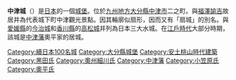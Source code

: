 {{unreferenced|time=2018-01-20T10:53:10+00:00}}
{{expand|time=2018-01-20T10:52:51+00:00}}
{{日本城郭概要表|
nihongo=中津城|
hiragana=なかつじょう|
romaji=Nakatsu-jō|
img = File:Nakatu Castle 4.jpg|
img_capt = |
img_width = 200px|
name = 中津城|
pref = 大分縣|
ar_called = 扇城|
struct = 梯郭式[[平城_(城郭分類)|平城]]|
tower_struct = 不明<br />模擬天守（獨立式望樓型5重5階，1964年以RC結構重建）|
builders = [[黑田孝高|黑田孝高]]|
build_y = 1587年（天正15年）|
revamp =[[細川忠興|細川忠興]]|
rulers = 黑田氏、細川氏、小笠原氏、奥平氏|
reject_y = 1871年（明治4年）|
remains =石垣、堀|
rebuilding things = 模擬天守、二重櫓、塀|
location = {{Coord|33|36|23.88|N|131|11|11.12|E|scale:10000}}|
}}

'''中津城'''（{{lang-ja|なかつじょう}}）是[[日本|日本]]的一個[[城_(日本)|城堡]]。位於[[九州地方|九州地方]][[大分縣|大分縣]][[中津市|中津市]]二之町。與[[福澤諭吉|福澤諭吉]]故居并為代表城下町中津觀光景點。因其輪廓似扇形，因而又有「扇城」的別名。與[[愛媛縣|愛媛縣]]的[[今治城|今治城]]和[[香川縣|香川縣]]的[[高松城_(讚岐國)|高松城]]并列為日本三大水城。在[[江戶時代|江戶時代]]大部分時期，該城是[[中津藩|中津藩]]奧平家的居城。

{{DEFAULTSORT:Nakatsu Jou}}
{{續日本100名城}}
[[Category:續日本100名城|Category:續日本100名城]]
[[Category:大分縣城堡|Category:大分縣城堡]]
[[Category:安土桃山時代建築|Category:安土桃山時代建築]]
[[Category:黑田氏|Category:黑田氏]]
[[Category:奧州細川氏|Category:奧州細川氏]]
[[Category:中津藩|Category:中津藩]]
[[Category:小笠原氏|Category:小笠原氏]]
[[Category:奧平氏|Category:奧平氏]]